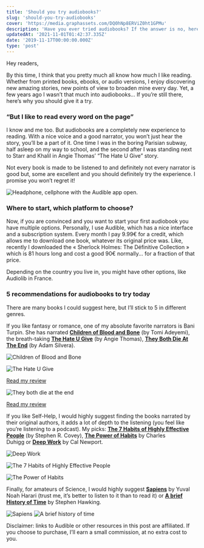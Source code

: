 ```yaml
---
title: 'Should you try audiobooks?'
slug: 'should-you-try-audiobooks'
cover: 'https://media.graphassets.com/DQ0hNp8ERViZ0ht1GPMu'
description: 'Have you ever tried audiobooks? If the answer is no, here are a few reasons why you should try the experience (+ recommendations).'
updatedAt: '2021-11-01T01:42:37.335Z'
date: '2019-11-17T00:00:00.000Z'
type: 'post'
---
```


Hey readers,

By this time, I think that you pretty much all know how much I like reading. Whether from printed books, ebooks, or audio versions, I enjoy discovering new amazing stories, new points of view to broaden mine every day. Yet, a few years ago I wasn’t that much into audiobooks... If you’re still there, here’s why you should give it a try.

### “But I like to read every word on the page”

I know and me too. But audiobooks are a completely new experience to reading. With a nice voice and a good narrator, you won’t just hear the story, you’ll be a part of it. One time I was in the boring Parisian subway, half asleep on my way to school, and the second after I was standing next to Starr and Khalil in Angie Thomas’ “The Hate U Give” story.

Not every book is made to be listened to and definitely not every narrator is good but, some are excellent and you should definitely try the experience. I promise you won’t regret it!

![Headphone, cellphone with the Audible app open.](https://media.graphcms.com/DQ0hNp8ERViZ0ht1GPMu)

### Where to start, which platform to choose?

Now, if you are convinced and you want to start your first audiobook you have multiple options. Personally, I use Audible, which has a nice interface and a subscription system. Every month I pay 9.99€ for a credit, which allows me to download one book, whatever its original price was. Like, recently I downloaded the « Sherlock Holmes: The Définitive Collection » which is 81 hours long and cost a good 90€ normally... for a fraction of that price.

Depending on the country you live in, you might have other options, like Audiolib in France.

### 5 recommendations for audiobooks to try today

There are many books I could suggest here, but I’ll stick to 5 in different genres.

If you like fantasy or romance, one of my absolute favorite narrators is Bani Turpin. She has narrated **[Children of Blood and Bone](https://amzn.to/2QoFsmI)** (by Tomi Adeyemi), the breath-taking **[The Hate U Give](https://amzn.to/35dpm3z)** (by Angie Thomas), **[They Both Die At The End](https://amzn.to/2OiSj7h)** (by Adam Silvera).

![Children of Blood and Bone](https://media.graphcms.com/CsdiTWr8SX2Z7lZscVxM)

![The Hate U Give](https://media.graphcms.com/kHdZAZkbRpmdkXP2snwK)

[Read my review](/library/the-hate-u-give/)

![They both die at the end](https://media.graphcms.com/z9tHdl8QnWB80kAK11p9)

[Read my review](/library/they-both-die-at-the-end/)

If you like Self-Help, I would highly suggest finding the books narrated by their original authors, it adds a lot of depth to the listening (you feel like you’re listening to a podcast). My picks: **[The 7 Habits of Highly Effective People](https://amzn.to/2OitloG)** (by Stephen R. Covey), **[The Power of Habits](https://amzn.to/2Kt0Ray)** by Charles Duhigg or **[Deep Work](https://amzn.to/2XmDWDd)** by Cal Newport.

![Deep Work](https://media.graphcms.com/FrUWGGsoRZuwnGyDqV5I)

![The 7 Habits of Highly Effective People](https://media.graphcms.com/4oQO0veRIaPlxVCkr0x0)

![The Power of Habits](https://media.graphcms.com/FrUWGGsoRZuwnGyDqV5I)

Finally, for amateurs of Science, I would highly suggest **[Sapiens](https://amzn.to/354EZKk)** by Yuval Noah Harari (trust me, it’s better to listen to it than to read it) or **[A brief History of Time](https://amzn.to/359XVaS)** by Stephen Hawking.

![Sapiens](https://media.graphcms.com/qpvdI7ccSWeg3Uo9f1Bu)
![A brief history of time](https://media.graphcms.com/BgsuE2WSh2U9ao5gbamQ)

Disclaimer: links to Audible or other resources in this post are affiliated. If you choose to purchase, I’ll earn a small commission, at no extra cost to you.
